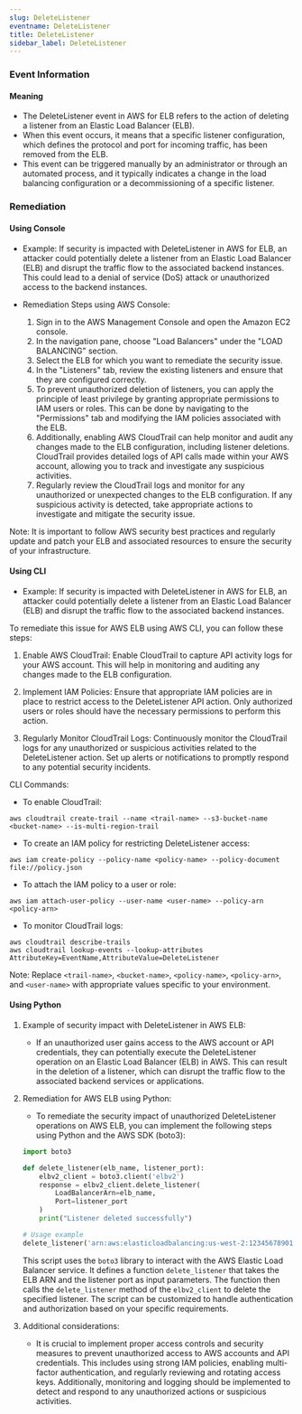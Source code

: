 ```yaml
--- 
slug: DeleteListener
eventname: DeleteListener
title: DeleteListener
sidebar_label: DeleteListener
---
```

                       
### Event Information

#### Meaning

- The DeleteListener event in AWS for ELB refers to the action of deleting a listener from an Elastic Load Balancer (ELB).
- When this event occurs, it means that a specific listener configuration, which defines the protocol and port for incoming traffic, has been removed from the ELB.
- This event can be triggered manually by an administrator or through an automated process, and it typically indicates a change in the load balancing configuration or a decommissioning of a specific listener.

### Remediation

#### Using Console

- Example: If security is impacted with DeleteListener in AWS for ELB, an attacker could potentially delete a listener from an Elastic Load Balancer (ELB) and disrupt the traffic flow to the associated backend instances. This could lead to a denial of service (DoS) attack or unauthorized access to the backend instances.

- Remediation Steps using AWS Console:
  1. Sign in to the AWS Management Console and open the Amazon EC2 console.
  2. In the navigation pane, choose "Load Balancers" under the "LOAD BALANCING" section.
  3. Select the ELB for which you want to remediate the security issue.
  4. In the "Listeners" tab, review the existing listeners and ensure that they are configured correctly.
  5. To prevent unauthorized deletion of listeners, you can apply the principle of least privilege by granting appropriate permissions to IAM users or roles. This can be done by navigating to the "Permissions" tab and modifying the IAM policies associated with the ELB.
  6. Additionally, enabling AWS CloudTrail can help monitor and audit any changes made to the ELB configuration, including listener deletions. CloudTrail provides detailed logs of API calls made within your AWS account, allowing you to track and investigate any suspicious activities.
  7. Regularly review the CloudTrail logs and monitor for any unauthorized or unexpected changes to the ELB configuration. If any suspicious activity is detected, take appropriate actions to investigate and mitigate the security issue.

Note: It is important to follow AWS security best practices and regularly update and patch your ELB and associated resources to ensure the security of your infrastructure.

#### Using CLI

- Example: If security is impacted with DeleteListener in AWS for ELB, an attacker could potentially delete a listener from an Elastic Load Balancer (ELB) and disrupt the traffic flow to the associated backend instances.

To remediate this issue for AWS ELB using AWS CLI, you can follow these steps:

1. Enable AWS CloudTrail: Enable CloudTrail to capture API activity logs for your AWS account. This will help in monitoring and auditing any changes made to the ELB configuration.

2. Implement IAM Policies: Ensure that appropriate IAM policies are in place to restrict access to the DeleteListener API action. Only authorized users or roles should have the necessary permissions to perform this action.

3. Regularly Monitor CloudTrail Logs: Continuously monitor the CloudTrail logs for any unauthorized or suspicious activities related to the DeleteListener action. Set up alerts or notifications to promptly respond to any potential security incidents.

CLI Commands:
- To enable CloudTrail:
```
aws cloudtrail create-trail --name <trail-name> --s3-bucket-name <bucket-name> --is-multi-region-trail
```

- To create an IAM policy for restricting DeleteListener access:
```
aws iam create-policy --policy-name <policy-name> --policy-document file://policy.json
```

- To attach the IAM policy to a user or role:
```
aws iam attach-user-policy --user-name <user-name> --policy-arn <policy-arn>
```

- To monitor CloudTrail logs:
```
aws cloudtrail describe-trails
aws cloudtrail lookup-events --lookup-attributes AttributeKey=EventName,AttributeValue=DeleteListener
```

Note: Replace `<trail-name>`, `<bucket-name>`, `<policy-name>`, `<policy-arn>`, and `<user-name>` with appropriate values specific to your environment.

#### Using Python

1. Example of security impact with DeleteListener in AWS ELB:
   - If an unauthorized user gains access to the AWS account or API credentials, they can potentially execute the DeleteListener operation on an Elastic Load Balancer (ELB) in AWS. This can result in the deletion of a listener, which can disrupt the traffic flow to the associated backend services or applications.

2. Remediation for AWS ELB using Python:
   - To remediate the security impact of unauthorized DeleteListener operations on AWS ELB, you can implement the following steps using Python and the AWS SDK (boto3):

   ```python
   import boto3

   def delete_listener(elb_name, listener_port):
       elbv2_client = boto3.client('elbv2')
       response = elbv2_client.delete_listener(
           LoadBalancerArn=elb_name,
           Port=listener_port
       )
       print("Listener deleted successfully")

   # Usage example
   delete_listener('arn:aws:elasticloadbalancing:us-west-2:123456789012:loadbalancer/app/my-load-balancer/1234567890abcdef', 80)
   ```

   This script uses the `boto3` library to interact with the AWS Elastic Load Balancer service. It defines a function `delete_listener` that takes the ELB ARN and the listener port as input parameters. The function then calls the `delete_listener` method of the `elbv2_client` to delete the specified listener. The script can be customized to handle authentication and authorization based on your specific requirements.

3. Additional considerations:
   - It is crucial to implement proper access controls and security measures to prevent unauthorized access to AWS accounts and API credentials. This includes using strong IAM policies, enabling multi-factor authentication, and regularly reviewing and rotating access keys. Additionally, monitoring and logging should be implemented to detect and respond to any unauthorized actions or suspicious activities.


 
